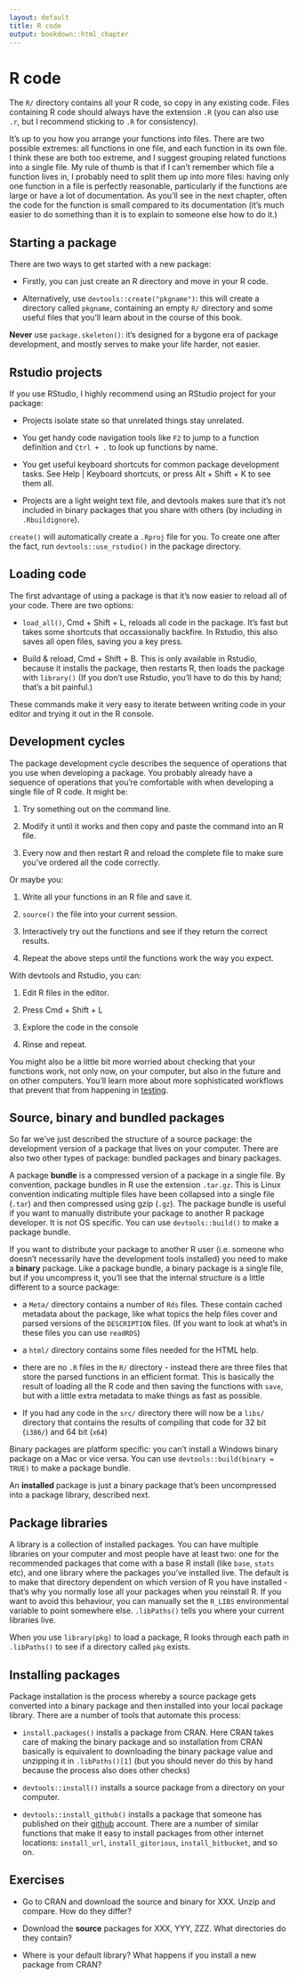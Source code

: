 ```yaml
---
layout: default
title: R code
output: bookdown::html_chapter
---
```


# R code

The `R/` directory contains all your R code, so copy in any existing code.  Files containing R code should always have the extension `.R` (you can also use `.r`, but I recommend sticking to `.R` for consistency).

It's up to you how you arrange your functions into files. There are two
possible extremes: all functions in one file, and each function in its own
file. I think these are both too extreme, and I suggest grouping related
functions into a single file. My rule of thumb is that if I can't remember
which file a function lives in, I probably need to split them up into more
files: having only one function in a file is perfectly reasonable,
particularly if the functions are large or have a lot of documentation. As
you'll see in the next chapter, often the code for the function is small
compared to its documentation (it's much easier to do something than it is to
explain to someone else how to do it.)

## Starting a package

There are two ways to get started with a new package:

* Firstly, you can just create an R directory and move in your R code.

* Alternatively, use `devtools::create("pkgname")`: this will create a
  directory called `pkgname`, containing an empty `R/` directory and 
  some useful files that you'll learn about in the course of this book.

__Never__ use `package.skeleton()`: it's designed for a bygone era of package development, and mostly serves to make your life harder, not easier.

## Rstudio projects

If you use RStudio, I highly recommend using an RStudio project for your package:

* Projects isolate state so that unrelated things stay unrelated.

* You get handy code navigation tools like `F2` to jump to a function
  definition and `Ctrl + .` to look up functions by name.

* You get useful keyboard shortcuts for common package development tasks.
  See Help | Keyboard shortcuts, or press Alt + Shift + K to see them all.

* Projects are a light weight text file, and devtools makes sure that 
  it's not included in binary packages that you share with others 
  (by including in `.Rbuildignore`).

`create()` will automatically create a `.Rproj` file for you. To create one after the fact, run `devtools::use_rstudio()` in the package directory.

## Loading code

The first advantage of using a package is that it's now easier to reload all of your code. There are two options: 

* `load_all()`, Cmd + Shift + L, reloads all code in the package. It's 
  fast but takes some shortcuts that occassionally backfire. In Rstudio,
  this also saves all open files, saving you a key press.

* Build & reload, Cmd + Shift + B. This is only available in Rstudio, because
  it installs the package, then restarts R, then loads the package with 
  `library()` (If you don't use Rstudio, you'll have to do this by hand;
  that's a bit painful.)

These commands make it very easy to iterate between writing code in your editor and trying it out in the R console.

## Development cycles

The package development cycle describes the sequence of operations that you use when developing a package. You probably already have a sequence of operations that you're comfortable with when developing a single file of R code. It might be:

1. Try something out on the command line.

1. Modify it until it works and then copy and paste the command into an R file.

1. Every now and then restart R and reload the complete file to make sure
   you've ordered all the code correctly.

Or maybe you:

1. Write all your functions in an R file and save it.

1. `source()` the file into your current session.

1. Interactively try out the functions and see if they return the correct
  results.

1. Repeat the above steps until the functions work the way you expect.

With devtools and Rstudio, you can:

1. Edit R files in the editor.

1. Press Cmd + Shift + L

1. Explore the code in the console

1. Rinse and repeat.

You might also be a little bit more worried about checking that your functions work, not only now, on your computer, but also in the future and on other computers. You'll learn more about more sophisticated workflows that prevent that from happening in [testing](#tests).


## Source, binary and bundled packages

So far we've just described the structure of a source package: the development version of a package that lives on your computer. There are also two other types of package: bundled packages and binary packages.

A package __bundle__ is a compressed version of a package in a single file. By convention, package bundles in R use the extension `.tar.gz`. This is Linux convention indicating multiple files have been collapsed into a single file (`.tar`) and then compressed using gzip (`.gz`). The package bundle is useful if you want to manually distribute your package to another R package developer. It is not OS specific. You can use `devtools::build()` to make a package bundle.

If you want to distribute your package to another R user (i.e. someone who doesn't necessarily have the development tools installed) you need to make a __binary__ package. Like a package bundle, a binary package is a single file, but if you uncompress it, you'll see that the internal structure is a little different to a source package: 

* a `Meta/` directory contains a number of `Rds` files. These contain cached
  metadata about the package, like what topics the help files cover and
  parsed versions of the `DESCRIPTION` files. (If you want to look at what's
  in these files you can use `readRDS`)

* a `html/` directory contains some files needed for the HTML help.

* there are no `.R` files in the `R/` directory - instead there are three
  files that store the parsed functions in an efficient format. This is
  basically the result of loading all the R code and then saving the
  functions with `save`, but with a little extra metadata to make things as
  fast as possible.

* If you had any code in the `src/` directory there will now be a `libs/`
  directory that contains the results of compiling that code for 32 bit
  (`i386/`) and 64 bit (`x64`)

Binary packages are platform specific: you can't install a Windows binary package on a Mac or vice versa. You can use `devtools::build(binary = TRUE)` to make a package bundle.

An __installed__ package is just a binary package that's been uncompressed into a package library, described next.

## Package libraries

A library is a collection of installed packages. You can have multiple libraries on your computer and most people have at least two: one for the recommended packages that come with a base R install (like `base`, `stats` etc), and one library where the packages you've installed live. The default is to make that directory dependent on which version of R you have installed - that's why you normally lose all your packages when you reinstall R. If you want to avoid this behaviour, you can manually set the `R_LIBS` environmental variable to point somewhere else. `.libPaths()` tells you where your current libraries live.

When you use `library(pkg)` to load a package, R looks through each path in `.libPaths()` to see if a directory called `pkg` exists. 

## Installing packages

Package installation is the process whereby a source package gets converted into a binary package and then installed into your local package library.  There are a number of tools that automate this process:

* `install.packages()` installs a package from CRAN. Here CRAN takes care of
  making the binary package and so installation from CRAN basically is
  equivalent to downloading the binary package value and unzipping it in
  `.libPaths()[1]` (but you should never do this by hand because the process
  also does other checks)

* `devtools::install()` installs a source package from a directory on your
  computer.

* `devtools::install_github()` installs a package that someone has published
  on their [github](http://github) account. There are a number of similar
  functions that make it easy to install packages from other internet
  locations: `install_url`, `install_gitorious`, `install_bitbucket`, and so
  on.

## Exercises

* Go to CRAN and download the source and binary for XXX. Unzip and compare.
  How do they differ?

* Download the __source__ packages for XXX, YYY, ZZZ. What directories do they
  contain?

* Where is your default library? What happens if you install a new package
  from CRAN?

